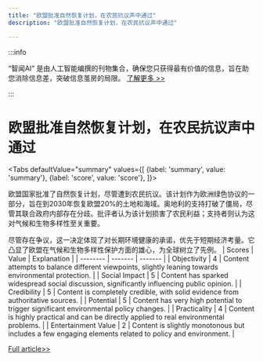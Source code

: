 ```yaml
---
title: "欧盟批准自然恢复计划，在农民抗议声中通过"
description: "欧盟批准自然恢复计划，在农民抗议声中通过"

---
```



:::info

“智闻AI“ 是由人工智能编撰的刊物集合，确保您只获得最有价值的信息，旨在助您消除信息差，突破信息茧房的局限。  [了解更多 >>](/)

:::

# 欧盟批准自然恢复计划，在农民抗议声中通过


<Tabs
	defaultValue="summary"
	values={[
	{label: 'summary', value: 'summary'},
	{label: 'score', value: 'score'},
]}>
<TabItem value="summary">


欧盟国家批准了自然恢复计划，尽管遭到农民抗议。该计划作为欧洲绿色协议的一部分，旨在到2030年恢复欧盟20%的土地和海域。奥地利的支持打破了僵局，尽管其联合政府内部存在分歧。批评者认为该计划损害了农民利益；支持者则认为这对气候和生物多样性至关重要。

尽管存在争议，这一决定体现了对长期环境健康的承诺，优先于短期经济考量。它凸显了欧盟在气候和生物多样性保护方面的雄心，为全球树立了先例。
</TabItem>
<TabItem value="score">
	| Scores     | Value   | Explanation |
	| -------- | ------- | ------- |
	| Objectivity  | 4    | Content attempts to balance different viewpoints, slightly leaning towards environmental protection.    |
	| Social Impact | 5     | Content has sparked widespread social discussion, significantly influencing public opinion.    |
	| Credibility    | 5    | Content is completely credible, with solid evidence from authoritative sources.    |
	| Potential    | 5    | Content has very high potential to trigger significant environmental policy changes.    |
	| Practicality    | 4    | Content is highly practical and can be directly applied to real environmental problems.    |
	| Entertainment Value    | 2    | Content is slightly monotonous but includes a few engaging elements related to policy and environment.    |
</TabItem>
</Tabs>

[Full article>>](https://apnews.com/article/eu-environment-nature-protection-restoration-ecosystem-habitat-e108a5dfb987be413470e41328dd8caa)
